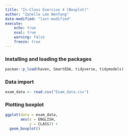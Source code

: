 ```yaml
---
title: "In-Class Exercise 4 (Boxplot)"
author: "Zanelle Lee Wenfang"
date-modified: "last-modified"
execute:
    echo: true
    eval: true
    warning: false
    freeze: true
---
```


### **Installing and loading the packages**

```r
pacman::p_load(haven, SmartEDA, tidyverse, tidymodels)
```

### **Data import**

```r
exam_data <- read.csv("Exam_data.csv")
```

### Plotting boxplot

```r
ggplot(data = exam_data,
       aes(x = ENGLISH,
           y = CLASS)) +
  geom_boxplot()
```
